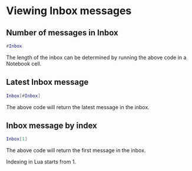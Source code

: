 
# Viewing Inbox messages

## Number of messages in Inbox

```lua
#Inbox
```

The length of the inbox can be determined by running the above code in a Notebook cell.

## Latest Inbox message

```lua
Inbox[#Inbox]
```

The above code will return the latest message in the inbox.

## Inbox message by index

```lua
Inbox[1]
```

The above code will return the first message in the inbox.

<Callout type="info">
    Indexing in Lua starts from 1.
</Callout>